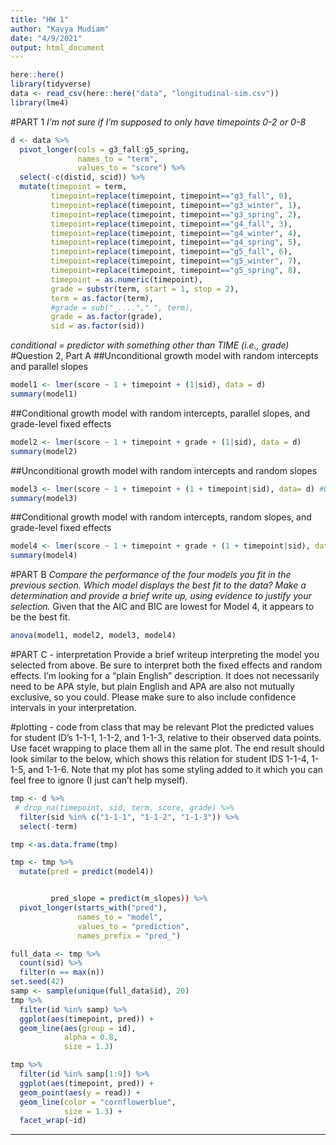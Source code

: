 ```yaml
---
title: "HW 1"
author: "Kavya Mudiam"
date: "4/9/2021"
output: html_document
---
```


```r
here::here()
library(tidyverse)
data <- read_csv(here::here("data", "longitudinal-sim.csv"))
library(lme4)
```

#PART 1
*I'm not sure if I'm supposed to only have timepoints 0-2 or 0-8*
```r
d <- data %>% 
  pivot_longer(cols = g3_fall:g5_spring,
               names_to = "term",
               values_to = "score") %>% 
  select(-c(distid, scid)) %>% 
  mutate(timepoint = term,
         timepoint=replace(timepoint, timepoint=="g3_fall", 0),
         timepoint=replace(timepoint, timepoint=="g3_winter", 1),
         timepoint=replace(timepoint, timepoint=="g3_spring", 2),
         timepoint=replace(timepoint, timepoint=="g4_fall", 3),
         timepoint=replace(timepoint, timepoint=="g4_winter", 4),
         timepoint=replace(timepoint, timepoint=="g4_spring", 5),
         timepoint=replace(timepoint, timepoint=="g5_fall", 6),
         timepoint=replace(timepoint, timepoint=="g5_winter", 7),
         timepoint=replace(timepoint, timepoint=="g5_spring", 8),
         timepoint = as.numeric(timepoint),
         grade = substr(term, start = 1, stop = 2),
         term = as.factor(term),
         #grade = sub("_...."," ", term),
         grade = as.factor(grade),
         sid = as.factor(sid))
```

*conditional = predictor with something other than TIME (i.e., grade)*
#Question 2, Part A
##Unconditional growth model with random intercepts and parallel slopes
```r
model1 <- lmer(score ~ 1 + timepoint + (1|sid), data = d)
summary(model1)
```

##Conditional growth model with random intercepts, parallel slopes, and grade-level fixed effects
```r
model2 <- lmer(score ~ 1 + timepoint + grade + (1|sid), data = d)
summary(model2)
```
##Unconditional growth model with random intercepts and random slopes
```r
model3 <- lmer(score ~ 1 + timepoint + (1 + timepoint|sid), data= d) #Error
summary(model3)
```

##Conditional growth model with random intercepts, random slopes, and grade-level fixed effects
```r
model4 <- lmer(score ~ 1 + timepoint + grade + (1 + timepoint|sid), data = d)
summary(model4)
```

#PART B *Compare the performance of the four models you fit in the previous section. Which model displays the best fit to the data? Make a determination and provide a brief write up, using evidence to justify your selection.*
Given that the AIC and BIC are lowest for Model 4, it appears to be the best fit.

```r
anova(model1, model2, model3, model4)
```


#PART C - interpretation
Provide a brief writeup interpreting the model you selected from above. Be sure to interpret both the fixed effects and random effects. I’m looking for a “plain English” description. It does not necessarily need to be APA style, but plain English and APA are also not mutually exclusive, so you could. Please make sure to also include confidence intervals in your interpretation.


#plotting - code from class that may be relevant
Plot the predicted values for student ID’s 1-1-1, 1-1-2, and 1-1-3, relative to their observed data points. Use facet wrapping to place them all in the same plot. The end result should look similar to the below, which shows this relation for student IDS 1-1-4, 1-1-5, and 1-1-6. Note that my plot has some styling added to it which you can feel free to ignore (I just can’t help myself).
```r
tmp <- d %>% 
 # drop_na(timepoint, sid, term, score, grade) %>% 
  filter(sid %in% c("1-1-1", "1-1-2", "1-1-3")) %>% 
  select(-term) 

tmp <-as.data.frame(tmp)

tmp <- tmp %>% 
  mutate(pred = predict(model4))


         pred_slope = predict(m_slopes)) %>% 
  pivot_longer(starts_with("pred"),
               names_to = "model",
               values_to = "prediction",
               names_prefix = "pred_")

full_data <- tmp %>% 
  count(sid) %>% 
  filter(n == max(n))
set.seed(42)
samp <- sample(unique(full_data$id), 20)
tmp %>% 
  filter(id %in% samp) %>% 
  ggplot(aes(timepoint, pred)) +
  geom_line(aes(group = id),
            alpha = 0.8,
            size = 1.3)

tmp %>% 
  filter(id %in% samp[1:9]) %>% 
  ggplot(aes(timepoint, pred)) +
  geom_point(aes(y = read)) +
  geom_line(color = "cornflowerblue",
            size = 1.3) +
  facet_wrap(~id)
```

---